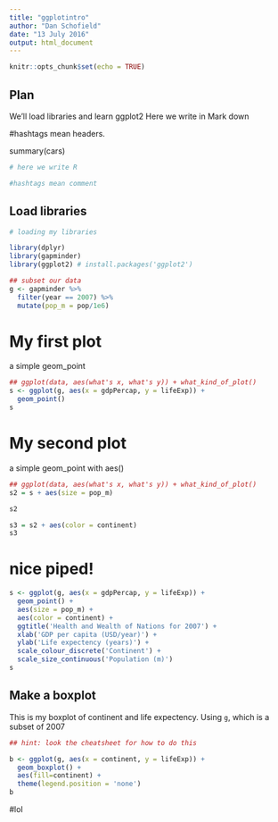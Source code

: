 ```yaml
---
title: "ggplotintro"
author: "Dan Schofield"
date: "13 July 2016"
output: html_document
---
```


```r
knitr::opts_chunk$set(echo = TRUE)
```
## Plan 
We'll load libraries and learn ggplot2
Here we write in Mark down

#hashtags mean headers. 

summary(cars)

```r
# here we write R

#hashtags mean comment
```

## Load libraries
```r
# loading my libraries

library(dplyr)
library(gapminder)
library(ggplot2) # install.packages('ggplot2')

## subset our data 
g <- gapminder %>% 
  filter(year == 2007) %>%
  mutate(pop_m = pop/1e6)
```

# My first plot
a simple geom_point
```r
## ggplot(data, aes(what's x, what's y)) + what_kind_of_plot()
s <- ggplot(g, aes(x = gdpPercap, y = lifeExp)) +
  geom_point()
s
```


# My second plot
a simple geom_point with aes()
```r
## ggplot(data, aes(what's x, what's y)) + what_kind_of_plot()
s2 = s + aes(size = pop_m)

s2

s3 = s2 + aes(color = continent)
s3 
```


# nice piped!

```r
s <- ggplot(g, aes(x = gdpPercap, y = lifeExp)) +
  geom_point() +
  aes(size = pop_m) +
  aes(color = continent) +
  ggtitle('Health and Wealth of Nations for 2007') +
  xlab('GDP per capita (USD/year)') +
  ylab('Life expectency (years)') +
  scale_colour_discrete('Continent') +
  scale_size_continuous('Population (m)')
s
```

## Make a boxplot 

This is my boxplot of continent and life expectency. 
Using `g`, which is a subset of 2007

```r
## hint: look the cheatsheet for how to do this

b <- ggplot(g, aes(x = continent, y = lifeExp)) +
  geom_boxplot() +
  aes(fill=continent) +
  theme(legend.position = 'none')
b
```

#lol

